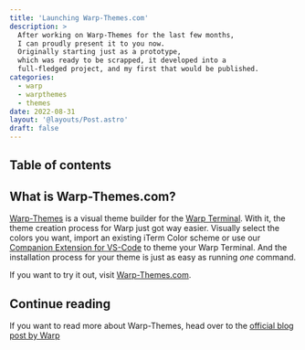 ```yaml
---
title: 'Launching Warp-Themes.com'
description: >
  After working on Warp-Themes for the last few months,
  I can proudly present it to you now.
  Originally starting just as a prototype, 
  which was ready to be scrapped, it developed into a
  full-fledged project, and my first that would be published.
categories:
  - warp
  - warpthemes
  - themes
date: 2022-08-31
layout: '@layouts/Post.astro'
draft: false
---
```


## Table of contents

## What is Warp-Themes.com?

[Warp-Themes](https://warp-themes.com) is a visual theme builder for the [Warp Terminal](https://warp.dev/).
With it, the theme creation process for Warp just got way easier.
Visually select the colors you want, import an existing iTerm Color scheme or use our [Companion Extension for VS-Code](https://warp-themes.com/companion)
to theme your Warp Terminal. And the installation process for your theme is just as easy as running _one_ command.

If you want to try it out, visit [Warp-Themes.com](https://warp-themes.com/).

## Continue reading

If you want to read more about Warp-Themes, head over to the [official blog post by Warp](https://www.warp.dev/blog/create-custom-terminal-theme)
